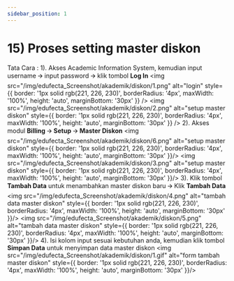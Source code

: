```yaml
---
sidebar_position: 1
---
```


# 15) Proses setting master diskon

Tata Cara :
1). Akses Academic Information System, kemudian input username 🡪 input password 🡪 klik tombol **Log In**
<img
  src="/img/edufecta_Screenshot/akademik/diskon/1.png"
  alt="login"
  style={{
    border: '1px solid rgb(221, 226, 230)',
    borderRadius: '4px',
    maxWidth: '100%',
    height: 'auto',
    marginBottom: '30px'
  }}
/>
<img
  src="/img/edufecta_Screenshot/akademik/diskon/2.png"
  alt="setup master diskon"
  style={{
    border: '1px solid rgb(221, 226, 230)',
    borderRadius: '4px',
    maxWidth: '100%',
    height: 'auto',
    marginBottom: '30px'
  }}
/>
2). Akses modul **Billing** 🡪 **Setup** 🡪 **Master Diskon**
<img
  src="/img/edufecta_Screenshot/akademik/diskon/6.png"
  alt="setup master diskon"
  style={{
    border: '1px solid rgb(221, 226, 230)',
    borderRadius: '4px',
    maxWidth: '100%',
    height: 'auto',
    marginBottom: '30px'
  }}/>
<img
  src="/img/edufecta_Screenshot/akademik/diskon/3.png"
  alt="setup master diskon"
  style={{
    border: '1px solid rgb(221, 226, 230)',
    borderRadius: '4px',
    maxWidth: '100%',
    height: 'auto',
    marginBottom: '30px'
  }}/>
3). Klik tombol **Tambah Data** untuk menambahkan master diskon baru 🡪 Klik **Tambah Data**
<img
  src="/img/edufecta_Screenshot/akademik/diskon/4.png"
  alt="tambah data master diskon"
  style={{
    border: '1px solid rgb(221, 226, 230)',
    borderRadius: '4px',
    maxWidth: '100%',
    height: 'auto',
    marginBottom: '30px'
  }}/>
<img
  src="/img/edufecta_Screenshot/akademik/diskon/5.png"
  alt="tambah data master diskon"
  style={{
    border: '1px solid rgb(221, 226, 230)',
    borderRadius: '4px',
    maxWidth: '100%',
    height: 'auto',
    marginBottom: '30px'
  }}/>
4). Isi kolom input sesuai kebutuhan anda, kemudian klik tombol **Simpan Data** untuk menyimpan data master diskon
<img
  src="/img/edufecta_Screenshot/akademik/diskon/1.gif"
  alt="form tambah master diskon"
  style={{
    border: '1px solid rgb(221, 226, 230)',
    borderRadius: '4px',
    maxWidth: '100%',
    height: 'auto',
    marginBottom: '30px'
  }}/>